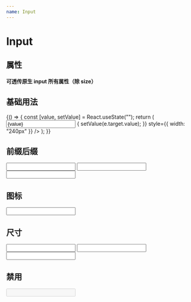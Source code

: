 ```yaml
---
name: Input
---
```



# Input

## 属性

#### 可透传原生 input 所有属性（除 size）

<Props of={Input} />

## 基础用法

<Playground>
  {() => {
    const [value, setValue] = React.useState("");
    return (
      <Input
        placeholder="请输入些什么..."
        value={value}
        onChange={(e) => {
          setValue(e.target.value);
        }}
        style={{ width: "240px" }}
      />
    );
  }}
</Playground>

## 前缀后缀

<Playground>
  <Input prepend="账号：" />
  <Input append="完成" />
  <Input prepend="www." append=".com" />
</Playground>

## 图标

<Playground>
  <Input icon="spinner" />
</Playground>

## 尺寸

<Playground>
  <Input prepend="不设置size" />
  <Input prepend="size='sm'" size="sm" />
  <Input prepend="size='lg'" size="lg" />
</Playground>

## 禁用

<Playground>
  <Input prepend="禁用" disabled />
</Playground>
